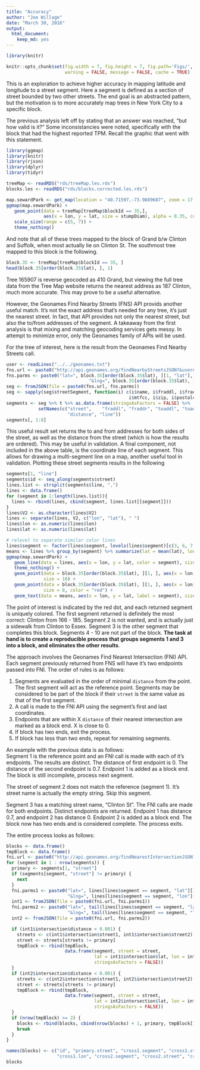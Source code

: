 ```yaml
---
title: "Accuracy"
author: "Joe Willage"
date: "March 30, 2016"
output: 
  html_document: 
    keep_md: yes
---
```


```r
library(knitr)
```

```r
knitr::opts_chunk$set(fig.width = 7, fig.height = 7, fig.path='Figs/', 
                      warning = FALSE, message = FALSE, cache = TRUE)
```

This is an exploration to achieve higher accuracy in mapping latitude and longitude to a street segment. Here a segment is defined as a section of street bounded by two other streets. The end goal is an abstracted pattern, but the motivation is to more accurately map trees in New York City to a specific block. 

The previous analysis left off by stating that an answer was reached, "but how valid is it?" Some inconsistancies were noted, specifically with the block that had the highest reported TPM. Recall the graphic that went with this statement. 

```r
library(ggmap)
library(knitr)
library(rjson)
library(dplyr)
library(tidyr)
```

```r
treeMap <- readRDS("rds/treeMap.les.rds")
blocks.les <- readRDS("rds/blocks.corrected.les.rds")
```

```r
map.sewardPark <- get_map(location = "40.71597,-73.9889687", zoom = 17, maptype = "toner-lines")
ggmap(map.sewardPark) + 
   geom_point(data = treeMap[treeMap$blockId == 35,],
              aes(x = lon, y = lat, size = stumpDiam), alpha = 0.35, color = "chartreuse") +
   scale_size(range = c(5, 7)) +
   theme_nothing()
```

And note that all of these trees mapped to the block of Grand b/w Clinton and Suffolk, when most actually lie on Clinton St. The southmost tree mapped to this block is the following.

```r
block.35 <- treeMap[treeMap$blockId == 35, ]
head(block.35[order(block.35$lat), ], 1)
```

Tree 165907 is reverse geocoded as 410 Grand, but viewing the full tree data from the Tree Map website returns the nearest address as 187 Clinton, much more accurate. This may prove to be a useful alternative.  

However, the Geonames Find Nearby Streets (FNS) API provids another useful match. It's not the exact address that's needed for any tree, it's just the nearest street. In fact, that API provides not only the nearest street, but also the to/from addresses of the segment. A takeaway from the first analysis is that mixing and matching geocoding services gets messy. In attempt to minimize error, only the Geonames family of APIs will be used.  

For the tree of interest, here is the result from the Geonames Find Nearby Streets call.

```r
user <- readLines("../../geonames.txt")
fns.url <- paste0("http://api.geonames.org/findNearbyStreetsJSON?&username=", user, "&")
fns.parms <- paste0("lat=", block.35[order(block.35$lat), ][1, "lat"], 
                               "&lng=", block.35[order(block.35$lat), ][1, "lon"])
seg <- fromJSON(file = paste0(fns.url, fns.parms))
seg <- sapply(seg$streetSegment, function(i) c(i$name, i$fraddl, i$fraddr, i$toaddl, i$toaddr, 
                                              i$mtfcc, i$zip, i$postalcode, i$distance, i$line))
segments <- seg %>% t %>% as.data.frame(stringsAsFactors = FALSE) %>% 
            setNames(c("street",	"fraddl", "fraddr",	"toaddl", "toaddr",	 "mtfcc",	"zip", 
                       "distance", "line"))
segments[, 1:8]
```

This useful result set returns the to and from addresses for both sides of the street, as well as the distance from the street (which is how the results are ordered). This may be useful in validation. A final component, not included in the above table, is the coordinate line of each segment. This allows for drawing a multi-segment line on a map, another useful tool in validation. Plotting these street segments results in the following

```r
segments[1, "line"]
segments$id <- seq_along(segments$street)
lines.list <- strsplit(segments$line, ",")
lines <- data.frame()
for (segment in 1:length(lines.list)){
  lines <- rbind(lines, cbind(segment, lines.list[[segment]]))
}
lines$V2 <- as.character(lines$V2)
lines <- separate(lines, V2, c("lon", "lat"), " ")
lines$lon <- as.numeric(lines$lon)
lines$lat <- as.numeric(lines$lat)
```

```r
# relevel to separate similar color lines
lines$segment <- factor(lines$segment, levels(lines$segment)[c(3, 6, 7, 2, 8, 9, 1, 5, 4, 10)])
means <- lines %>% group_by(segment) %>% summarize(lat = mean(lat), lon = mean(lon))
ggmap(map.sewardPark) + 
   geom_line(data = lines, aes(x = lon, y = lat, color = segment), size = 4) +
   theme_nothing() +
   geom_point(data = block.35[order(block.35$lat), ][1, ], aes(x = lon, y = lat), 
              size = 10) +
   geom_point(data = block.35[order(block.35$lat), ][1, ], aes(x = lon, y = lat), 
              size = 8, color = "red") +
   geom_text(data = means, aes(x = lon, y = lat, label = segment), size = 6)
```

The point of interest is indicated by the red dot, and each returned segment is uniquely colored. The first segment returned is definitely the most correct: Clinton from 166 - 185. Segment 2 is not wanted, and is actually just a sidewalk from Clinton to Essex. Segment 3 is the other segment that completes this block. Segments 4 - 10 are not part of the block. **The task at hand is to create a reproducible process that groups segments 1 and 3 into a block, and eliminates the other results**.  

The approach involves the Geonames Find Nearest Intersection (FNI) API. Each segment previously returned from FNS will have it's two endpoints passed into FNI. The order of rules is as follows:  

1) Segments are evaluated in the order of minimal `distance` from the point. The first segment will act as the reference point. Segments may be considered to be part of the block if their `street` is the same value as that of the first segment.   
1) A call is made to the FNI API using the segment's first and last coordinates.  
2) Endpoints that are within X `distance` of their nearest intersection are marked as a block end. X is close to 0.
2) If block has two ends, exit the process.  
3) If block has less than two ends, repeat for remaining segments.   

An example with the previous data is as follows:  
Segment 1 is the reference point and an FNI call is made with each of it's endpoints. The results are distinct. The distance of first endpoint is 0. The distance of the second endpoint is 0.7. Endpoint 1 is added as a block end. The block is still incomplete, process next segment. 

The street of segment 2 does not match the reference (segment 1). It's street name is actually the empty string. Skip this segment.  

Segment 3 has a matching street name, "Clinton St". The FNI calls are made for both endpoints. Distinct endpoints are returned. Endpoint 1 has distance 0.7, and endpoint 2 has distance 0. Endpoint 2 is added as a block end. The block now has two ends and is considered complete. The process exits.  

The entire process looks as follows:  

```r
blocks <- data.frame()
tmpBlock <- data.frame()
fni.url <- paste0("http://api.geonames.org/findNearestIntersectionJSON?&username=", user, "&")
for (segment in 1 : nrow(segments)) {
  primary <- segments[1, "street"]
  if (segments[segment, "street"] != primary) {
    next
  }
  fni.parms1 <- paste0("lat=", lines[lines$segment == segment, "lat"][1], 
                       "&lng=", lines[lines$segment == segment, "lon"][1])
  int1 <- fromJSON(file = paste0(fni.url, fni.parms1))
  fni.parms2 <- paste0("lat=", tail(lines[lines$segment == segment, "lat"], 1), 
                       "&lng=", tail(lines[lines$segment == segment, "lon"], 1))
  int2 <- fromJSON(file = paste0(fni.url, fni.parms2))

  if (int1$intersection$distance < 0.001) {
    streets <- c(int1$intersection$street1, int1$intersection$street2)
    street <- streets[streets != primary]
    tmpBlock <- rbind(tmpBlock, 
                      data.frame(segment, street = street,
                                 lat = int1$intersection$lat, lon = int1$intersection$lng, 
                                 stringsAsFactors = FALSE))
  } 
  if (int2$intersection$distance < 0.001) {
    streets <- c(int2$intersection$street1, int2$intersection$street2)
    street <- streets[streets != primary]
    tmpBlock <- rbind(tmpBlock, 
                      data.frame(segment, street = street,
                                 lat = int2$intersection$lat, lon = int2$intersection$lng, 
                                 stringsAsFactors = FALSE))
  } 
  if (nrow(tmpBlock) >= 2) {
    blocks <- rbind(blocks, cbind(nrow(blocks) + 1, primary, tmpBlock[1, ], tmpBlock[2, ]))
    break
  }
}

names(blocks) <- c("id", "primary.street", "cross1.segment", "cross1.street", "cross1.lat",
                   "cross1.lon", "cross2.segment", "cross2.street", "cross2.lat", "cross2.lon")
blocks
```

